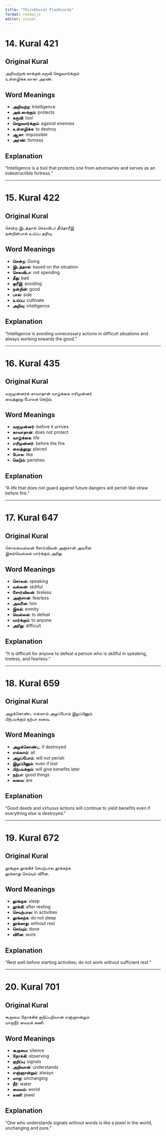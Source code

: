 ```yaml
---
title: "Thirukkural Flashcards"
format: revealjs
editor: visual
---
```


# 14. Kural 421

## Original Kural
அறிவற்றங் காக்குங் கருவி செறுவார்க்கும்  
உள்ளழிக்க லாகா அரண்.

## Word Meanings
- **அறிவற்ற**: Intelligence
- **அங் காக்கும்**: protects
- **கருவி**: tool
- **செறுவார்க்கும்**: against enemies
- **உள்ளழிக்க**: to destroy
- **ஆகா**: impossible
- **அரண்**: fortress

## Explanation
"Intelligence is a tool that protects one from adversaries and serves as an indestructible fortress."

---

# 15. Kural 422

## Original Kural
சென்ற இடத்தால் செலவிடா தீதொரீஇ  
நன்றின்பால் உய்ப்ப தறிவு.

## Word Meanings
- **சென்ற**: Going
- **இடத்தால்**: based on the situation
- **செலவிடா**: not spending
- **தீது**: bad
- **ஒரீஇ**: avoiding
- **நன்றின்**: good
- **பால்**: side
- **உய்ப்ப**: cultivate
- **அறிவு**: intelligence

## Explanation
"Intelligence is avoiding unnecessary actions in difficult situations and always working towards the good."

---

# 16. Kural 435

## Original Kural
வருமுன்னர்க் காவாதான் வாழ்க்கை எரிமுன்னர்  
வைத்தூறு போலக் கெடும்.

## Word Meanings
- **வருமுன்னர்**: before it arrives
- **காவாதான்**: does not protect
- **வாழ்க்கை**: life
- **எரிமுன்னர்**: before the fire
- **வைத்தூறு**: placed
- **போல**: like
- **கெடும்**: perishes

## Explanation
"A life that does not guard against future dangers will perish like straw before fire."

---

# 17. Kural 647

## Original Kural
சொலல்வல்லன் சோர்விலன் அஞ்சான் அவனை  
இகல்வெல்லல் யார்க்கும் அரிது.

## Word Meanings
- **சொலல்**: speaking
- **வல்லன்**: skillful
- **சோர்விலன்**: tireless
- **அஞ்சான்**: fearless
- **அவனை**: him
- **இகல்**: enmity
- **வெல்லல்**: to defeat
- **யார்க்கும்**: to anyone
- **அரிது**: difficult

## Explanation
"It is difficult for anyone to defeat a person who is skillful in speaking, tireless, and fearless."

---

# 18. Kural 659

## Original Kural
அழக்கொண்ட எல்லாம் அழப்போம் இழப்பினும்  
பிற்பயக்கும் நற்பா லவை.

## Word Meanings
- **அழக்கொண்ட**: if destroyed
- **எல்லாம்**: all
- **அழப்போம்**: will not perish
- **இழப்பினும்**: even if lost
- **பிற்பயக்கும்**: will give benefits later
- **நற்பா**: good things
- **லவை**: are

## Explanation
"Good deeds and virtuous actions will continue to yield benefits even if everything else is destroyed."

---

# 19. Kural 672

## Original Kural
தூங்குக தூங்கிச் செயற்பால தூங்கற்க  
தூங்காது செய்யும் வினை.

## Word Meanings
- **தூங்குக**: sleep
- **தூங்கி**: after resting
- **செயற்பால**: in activities
- **தூங்கற்க**: do not sleep
- **தூங்காது**: without rest
- **செய்யும்**: done
- **வினை**: work

## Explanation
"Rest well before starting activities; do not work without sufficient rest."

---

# 20. Kural 701

## Original Kural
கூறாமை நோக்கிக் குறிப்பறிவான் எஞ்ஞான்றும்  
மாறாநீர் வையக் கணி.

## Word Meanings
- **கூறாமை**: silence
- **நோக்கி**: observing
- **குறிப்பு**: signals
- **அறிவான்**: understands
- **எஞ்ஞான்றும்**: always
- **மாறா**: unchanging
- **நீர்**: water
- **வையம்**: world
- **கணி**: jewel

## Explanation
"One who understands signals without words is like a jewel in the world, unchanging and pure."
